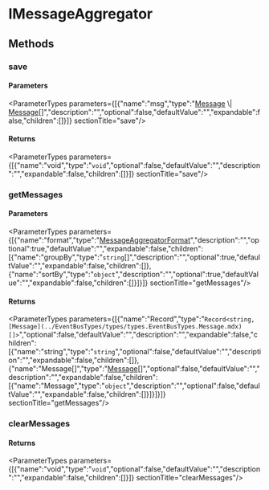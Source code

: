 
# IMessageAggregator

## Methods

### save

#### Parameters

<ParameterTypes parameters={[{"name":"msg","type":"[Message](../EventBusTypes/types/types.EventBusTypes.Message.mdx) \\| [Message](../EventBusTypes/types/types.EventBusTypes.Message.mdx)[]","description":"","optional":false,"defaultValue":"","expandable":false,"children":[]}]}  sectionTitle="save"/>

#### Returns

<ParameterTypes parameters={[{"name":"void","type":"`void`","optional":false,"defaultValue":"","description":"","expandable":false,"children":[]}]}  sectionTitle="save"/>

### getMessages

#### Parameters

<ParameterTypes parameters={[{"name":"format","type":"[MessageAggregatorFormat](types.MessageAggregatorFormat.mdx)","description":"","optional":true,"defaultValue":"","expandable":false,"children":[{"name":"groupBy","type":"`string`[]","description":"","optional":true,"defaultValue":"","expandable":false,"children":[]},{"name":"sortBy","type":"`object`","description":"","optional":true,"defaultValue":"","expandable":false,"children":[]}]}]}  sectionTitle="getMessages"/>

#### Returns

<ParameterTypes parameters={[{"name":"Record","type":"`Record<string, [Message](../EventBusTypes/types/types.EventBusTypes.Message.mdx)[]>`","optional":false,"defaultValue":"","description":"","expandable":false,"children":[{"name":"string","type":"`string`","optional":false,"defaultValue":"","description":"","expandable":false,"children":[]},{"name":"Message[]","type":"[Message](../EventBusTypes/types/types.EventBusTypes.Message.mdx)[]","optional":false,"defaultValue":"","description":"","expandable":false,"children":[{"name":"Message","type":"`object`","description":"","optional":false,"defaultValue":"","expandable":false,"children":[]}]}]}]}  sectionTitle="getMessages"/>

### clearMessages

#### Returns

<ParameterTypes parameters={[{"name":"void","type":"`void`","optional":false,"defaultValue":"","description":"","expandable":false,"children":[]}]}  sectionTitle="clearMessages"/>
